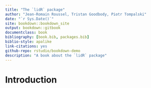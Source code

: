 ```yaml
--- 
title: "The `lidR` package"
author: "Jean-Romain Roussel, Tristan Goodbody, Piotr Tompalski"
date: "`r Sys.Date()`"
site: bookdown::bookdown_site
output: bookdown::gitbook
documentclass: book
bibliography: [book.bib, packages.bib]
biblio-style: apalike
link-citations: yes
github-repo: rstudio/bookdown-demo
description: "A book about the `lidR` package"
---
```


# Introduction


